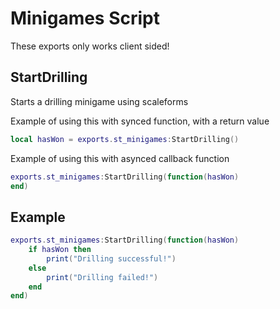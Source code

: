
# Minigames Script

<ResourceLinks link="https://shop.stausi.com/package/6528185" />

<Callout type="info">
These exports only works client sided!
</Callout>

## StartDrilling

Starts a drilling minigame using scaleforms

Example of using this with synced function, with a return value

```lua
local hasWon = exports.st_minigames:StartDrilling()
```

Example of using this with asynced callback function

```lua
exports.st_minigames:StartDrilling(function(hasWon)
end)
```

## Example
```lua
exports.st_minigames:StartDrilling(function(hasWon)
    if hasWon then
        print("Drilling successful!")
    else
        print("Drilling failed!")
    end
end)
```